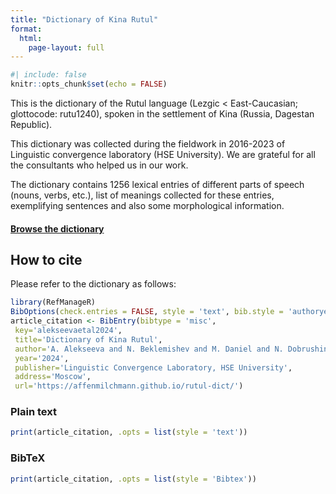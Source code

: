 ```yaml
---
title: "Dictionary of Kina Rutul"
format: 
  html:
    page-layout: full
---
```


```r
#| include: false
knitr::opts_chunk$set(echo = FALSE)
```

This is the dictionary of the Rutul language (Lezgic < East-Caucasian; glottocode: rutu1240), spoken in the settlement of Kina (Russia, Dagestan Republic).

This dictionary was collected during the fieldwork in 2016-2023 of Linguistic convergence laboratory (HSE University). We are grateful for all the consultants who helped us in our work.

The dictionary contains 1256 lexical entries of different parts of speech (nouns, verbs, etc.), list of meanings collected for these entries, exemplifying sentences and also some morphological information.

#### [Browse the dictionary](./dictionary.html)


## How to cite
Please refer to the dictionary as follows:

```r
library(RefManageR)
BibOptions(check.entries = FALSE, style = 'text', bib.style = 'authoryear')
article_citation <- BibEntry(bibtype = 'misc', 
 key='alekseevaetal2024',
 title='Dictionary of Kina Rutul',
 author='A. Alekseeva and N. Beklemishev and M. Daniel and N. Dobrushina and K. Filatov and A. Ivanova and T. Maisak and I. Osorgin',
 year='2024',
 publisher='Linguistic Convergence Laboratory, HSE University',
 address='Moscow',
 url='https://affenmilchmann.github.io/rutul-dict/')
```

::: {.panel-tabset}
### Plain text
```r
print(article_citation, .opts = list(style = 'text'))
```
### BibTeX

```r
print(article_citation, .opts = list(style = 'Bibtex'))
```
:::